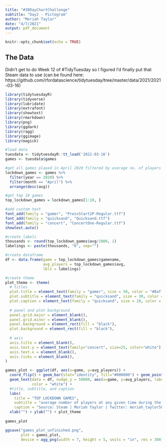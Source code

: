 ```yaml
---
title: "#30DayChartChallenge"
subtitle: "Day2 - Pictogram"
author: "Moriah Taylor"
date: "4/7/2021"
output: pdf_document
---
```


```r
knitr::opts_chunk$set(echo = TRUE)
```

## The Data  
Didn't get to do Week 12 of #TidyTuesday so I figured I'd finally put that Steam data to use (can be found here: https://github.com/rfordatascience/tidytuesday/tree/master/data/2021/2021-03-16)

```r
library(tidytuesdayR)
library(tidyverse)
library(lubridate)
library(extrafont)
library(showtext)
library(rmarkdown)
library(png)
library(ggdark)
library(ragg)
library(ggimage)
library(magick)
```

```r
#load data
tuesdata <- tidytuesdayR::tt_load('2021-03-16')
games <- tuesdata$games
```

```r
#get all games played in April 2020 filtered by average no. of players
lockdown_games <- games %>%
  filter(year == 2020) %>%
  filter(month == "April") %>%
  arrange(desc(avg))

#get top 10 games
top_lockdown_games = lockdown_games[1:10, ]
```

```r
#add custom text
font_add(family = "gamer", "PressStart2P-Regular.ttf")
font_add(family = "quicksand", "Quicksand.ttf")
font_add(family = "concert", "ConcertOne-Regular.ttf")
showtext.auto()

#create labels
thousands <- round(top_lockdown_games$avg/1000, 1)
labelings <- paste(thousands, "K", sep="")

#create dataframe
df <- data.frame(game = top_lockdown_games$gamename,
                 avg_players = top_lockdown_games$avg,
                 lbls = labelings)

#create theme
plot_theme <- theme(
  # titles
  plot.title = element_text(family = "gamer", size = 50, color = "#8aff09", hjust=1),
  plot.subtitle = element_text(family = "quicksand", size = 30, color = "white", hjust = 1),
  plot.caption = element_text(family = "quicksand", size = 28, color = "white", hjust = 0.5),
  
  # panel and plot background
  panel.grid.major = element_blank(),
  panel.grid.minor = element_blank(),
  panel.background = element_rect(fill = "black"),
  plot.background = element_rect(fill = "black"),
  
  # axis
  axis.title = element_blank(),
  axis.text.y = element_text(family="concert", size=25, color="white"),
  axis.text.x = element_blank(),
  axis.ticks = element_blank(),
)

games_plot <- ggplot(df, aes(x=game, y=avg_players)) +
  coord_flip() + geom_bar(stat="identity", fill="#000000") + geom_point(color="white") + 
  geom_text(data = df, nudge_y = 50000, aes(x=game, y=avg_players, label=lbls), family="concert", size=10, 
            color = "white") +
  #title, subtitle, and caption
  labs(
    title = "TOP LOCKDOWN GAMES",
    subtitle = "average number of players at any given time during the COVID lockdown in April 2020",
    caption = "Source: Steam | Moriah Taylor | Twitter: moriah_taylor58 | GitHub: moriahtaylor1") + 
  xlab("") + ylab("") + plot_theme
      
games_plot
```

```r
ggsave("games_plot_unfinished.png",
       plot = games_plot,
       device = agg_png(width = 7, height = 5, units = "in", res = 300))
```

```r

```

```r

```

```r

```

